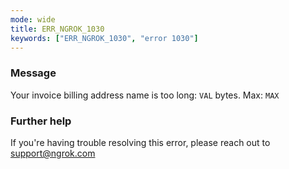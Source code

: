 ```yaml
---
mode: wide
title: ERR_NGROK_1030
keywords: ["ERR_NGROK_1030", "error 1030"]
---
```



### Message

Your invoice billing address name is too long: `VAL` bytes. Max: `MAX`

<ErrorDetails />

### Further help

If you're having trouble resolving this error, please reach out to [support@ngrok.com](mailto:support@ngrok.com?subject=Help%20with%20ERR_NGROK_1030)
